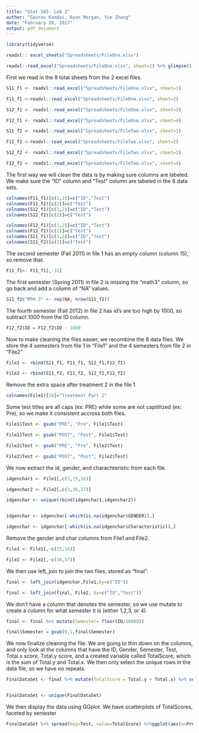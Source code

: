 ```yaml
---
title: "Stat 585- Lab 3"
author: "Gaurav Kandoi, Ryan Morgan, Yue Zhang"
date: "February 20, 2017"
output: pdf_document
---
```


```r
library(tidyverse)

readxl:: excel_sheets("Spreadsheets/FileOne.xlsx")

readxl::read_excel("Spreadsheets/FileOne.xlsx", sheet=1) %>% glimpse()
```

First we read in the 8 total sheets from the 2 excel files.

```r
S11_f1 <- readxl::read_excel("Spreadsheets/FileOne.xlsx", sheet=1)

F11_f1 <-readxl::read_excel("Spreadsheets/FileOne.xlsx", sheet=2)

S12_f1 <- readxl::read_excel("Spreadsheets/FileOne.xlsx", sheet=3)

F12_f1 <- readxl::read_excel("Spreadsheets/FileOne.xlsx", sheet=4) 

S11_f2 <- readxl::read_excel("Spreadsheets/FileTwo.xlsx", sheet=1)

F11_f2 <-readxl::read_excel("Spreadsheets/FileTwo.xlsx", sheet=2)

S12_f2 <- readxl::read_excel("Spreadsheets/FileTwo.xlsx", sheet=3)

F12_f2 <- readxl::read_excel("Spreadsheets/FileTwo.xlsx", sheet=4) 

```

The first way we will clean the data is by making sure columns are labeled. We make sure the "ID" column and "Test" column are labeled in the 8 data sets.

```r
colnames(F11_f1)[c(1,2)]=c("ID","Test")
colnames(F11_f2)[c(2)]=c("Test")
colnames(S12_f1)[c(1,2)]=c("ID","Test")
colnames(S12_f2)[c(2)]=c("Test")

colnames(F12_f1)[c(1,2)]=c("ID","Test")
colnames(F12_f2)[c(2)]=c("Test")
colnames(S11_f1)[c(1,2)]=c("ID","Test")
colnames(S11_f2)[c(2)]=c("Test")

```

The second semester (Fall 2011) in file 1 has an empty column (column 15), so remove that.

```r
F11_f1<- F11_f1[,-15]
```

The first semester (Spring 2011) in file 2 is missing the "math3" column, so go back and add a column of "NA" values. 

```r
S11_f2$"MTH 3" <- rep(NA, nrow(S11_f2))
```

The fourth semester (Fall 2012) in file 2 has id's are too high by 1000, so subtract 1000 from the ID column.

```r
F12_f2$ID = F12_f2$ID - 1000
```

Now to make cleaning the files easier, we recombine the 8 data files. We store the 4 semesters from file 1 in "File1" and the 4 semesters from file 2 in "File2"

```r
File1 <- rbind(S11_f1, F11_f1, S12_f1,F12_f1)

File2 <- rbind(S11_f2, F11_f2, S12_f2,F12_f2)
```

Remove the extra space after treatment 2 in the file 1.

```r
colnames(File1)[18]="Treatment Part 2"
```

Some test titles are all caps (ex: PRE) while some are not capitilized (ex: Pre), so we make it consistent accross both files.

```r
File1$Test <- gsub("PRE", "Pre", File1$Test)

File1$Test <- gsub("POST", "Post", File1$Test)

File2$Test <- gsub("PRE", "Pre", File2$Test)

File2$Test <- gsub("POST", "Post", File2$Test)

```

We now extract the id, gender, and charachteristic from each file. 

```r
idgenchar1 <- File1[,c(1,15,16)]

idgenchar2 <- File2[,c(1,36,37)]

idgenchar <- unique(rbind(idgenchar1,idgenchar2))


idgenchar <- idgenchar[-which(is.na(idgenchar$GENDER)),]

idgenchar <- idgenchar[-which(is.na(idgenchar$Characteristic)),]
```

Remove the gender and char columns from File1 and File2. 
```r
File1 <- File1[,-c(15,16)]

File2 <- File2[,-c(36,37)]

```

We then use left_join to join the two files, stored as "final".
```r
final <- left_join(idgenchar,File1,by=c("ID"))

final <- left_join(final, File2, by=c("ID","Test"))
```

We don't have a column that denotes the semester, so we use mutate to create a column for what semester it is (either 1,2,3, or 4).
```r
final <- final %>% mutate(Semester= floor(ID/10000))

final$Semester = gsub(0,1,final$Semester)
```

We now finalize cleaning the file. We are going to thin down on the columns, and only look at the columns that have the ID, Gender, Semester, Test, Total.x score, Total.y score, and a created variable called TotalScore, which is the sum of Total.y and Total.x. We then only select the unique rows in the data file, so we have no repeats.


```r
FinalDataSet <- final %>% mutate(TotalScore = Total.y + Total.x) %>% select(ID, GENDER, TotalScore, Semester, Test) 


FinalDataSet <- unique(FinalDataSet)

```

We then display the data using GGplot. We have scatterplots of TotalScores, faceted by semester

```r
FinalDataSet %>% spread(key=Test, value=TotalScore) %>%ggplot(aes(x=Pre,y=Post, colour=GENDER)) + geom_point()+facet_wrap(~Semester)

```
